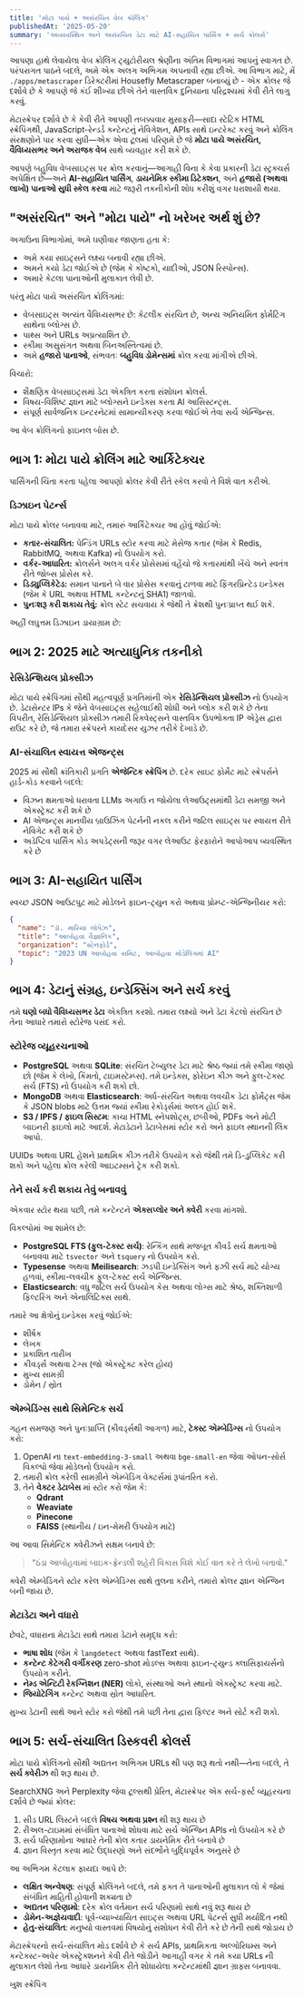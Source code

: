 ```yaml
---
title: 'મોટા પાયે + અસંરચિત વેબ ક્રોલિંગ'
publishedAt: '2025-05-20'
summary: 'અવ્યવસ્થિત અને અસંરચિત ડેટા માટે AI-સહાયિત પાર્સિંગ + સર્ચ ક્રોલર્સ'
---
```


આપણા હાથે લેવાયેલા વેબ ક્રોલિંગ ટ્યુટોરીયલ શ્રેણીના અંતિમ વિભાગમાં આપનું સ્વાગત છે. પરંપરાગત પાઠને બદલે, અમે એક અલગ અભિગમ અપનાવી રહ્યા છીએ. આ વિભાગ માટે, મેં `./apps/metascraper` ડિરેક્ટરીમાં Housefly Metascraper બનાવ્યું છે - એક ક્રોલર જે દર્શાવે છે કે આપણે જે કંઈ શીખ્યા છીએ તેને વાસ્તવિક દુનિયાના પરિદ્રશ્યમાં કેવી રીતે લાગુ કરવું.

મેટાસ્ક્રેપર દર્શાવે છે કે કેવી રીતે આપણી તબક્કાવાર મુસાફરી—સાદા સ્ટેટિક HTML સ્ક્રેપિંગથી, JavaScript-રેન્ડર્ડ કન્ટેન્ટનું નેવિગેશન, APIs સાથે ઇન્ટરેક્ટ કરવું અને ક્રોલિંગ સંરક્ષણોને પાર કરવા સુધી—એક એવા ટૂલમાં પરિણમે છે જે **મોટા પાયે અસંરચિત, વૈવિધ્યસભર અને અરાજક વેબ** સાથે વ્યવહાર કરી શકે છે.

આપણે બહુવિધ વેબસાઇટ્સ પર ક્રોલ કરવાનું—આગાહી વિના કે કેવા પ્રકારની ડેટા સ્ટ્રક્ચર્સ અપેક્ષિત છે—અને **AI-સહાયિત પાર્સિંગ**, **ડાયનેમિક સ્કીમા ડિટેક્શન**, અને **હજારો (અથવા લાખો) પાનાઓ સુધી સ્કેલ કરવા** માટે જરૂરી તકનીકોની શોધ કરીશું વગર ધરાશાયી થયા.

## "અસંરચિત" અને "મોટા પાયે" નો ખરેખર અર્થ શું છે?

અગાઉના વિભાગોમાં, અમે ઘણીવાર જાણતા હતા કે:
- અમે કયા સાઇટ્સને લક્ષ્ય બનાવી રહ્યા છીએ.
- અમને કયો ડેટા જોઈએ છે (જેમ કે કોષ્ટકો, યાદીઓ, JSON રિસ્પોન્સ).
- અમારે કેટલા પાનાઓની મુલાકાત લેવી છે.

પરંતુ મોટા પાયે અસંરચિત ક્રોલિંગમાં:
- વેબસાઇટ્સ અત્યંત વૈવિધ્યસભર છે: કેટલીક સંરચિત છે, અન્ય અનિયમિત ફોર્મેટિંગ સાથેના બ્લોગ્સ છે.
- પાથ્સ અને URLs અપ્રત્યાશિત છે.
- સ્કીમા અસુસંગત અથવા બિનઅસ્તિત્વમાં છે.
- અમે **હજારો પાનાઓ**, સંભવતઃ **બહુવિધ ડોમેન્સમાં** ક્રોલ કરવા માંગીએ છીએ.

વિચારો:
- શૈક્ષણિક વેબસાઇટ્સમાં ડેટા એકત્રિત કરતા સંશોધન ક્રોલર્સ.
- વિષય-વિશિષ્ટ જ્ઞાન માટે બ્લોગ્સને ઇન્ડેક્સ કરતા AI આસિસ્ટન્ટ્સ.
- સંપૂર્ણ સાર્વજનિક ઇન્ટરનેટમાં સામાન્યીકરણ કરવા જોઈએ તેવા સર્ચ એન્જિન્સ.

આ વેબ ક્રોલિંગનો ફાઇનલ બોસ છે.

## ભાગ 1: મોટા પાયે ક્રોલિંગ માટે આર્કિટેક્ચર

પાર્સિંગની ચિંતા કરતા પહેલા આપણો ક્રોલર કેવી રીતે સ્કેલ કરવો તે વિશે વાત કરીએ.

### ડિઝાઇન પેટર્ન્સ

મોટા પાયે ક્રોલર બનાવવા માટે, તમારું આર્કિટેક્ચર આ હોવું જોઈએ:
- **કતાર-સંચાલિત:** પેન્ડિંગ URLs સ્ટોર કરવા માટે મેસેજ કતાર (જેમ કે Redis, RabbitMQ, અથવા Kafka) નો ઉપયોગ કરો.
- **વર્કર-આધારિત:** ક્રોલર્સને અલગ વર્કર પ્રોસેસમાં વહેંચો જે કતારમાંથી ખેંચે અને સ્વતંત્ર રીતે જોબ્સ પ્રોસેસ કરે.
- **ડિડ્યુપ્લિકેટેડ:** સમાન પાનાને બે વાર પ્રોસેસ કરવાનું ટાળવા માટે ફિંગરપ્રિન્ટેડ ઇન્ડેક્સ (જેમ કે URL અથવા HTML કન્ટેન્ટનું SHA1) જાળવો.
- **પુનઃશરૂ કરી શકાય તેવું:** ક્રોલ સ્ટેટ સચવાય કે જેથી તે ક્રેશથી પુનઃપ્રાપ્ત થઈ શકે.

અહીં લઘુત્તમ ડિઝાઇન ડાયાગ્રામ છે:

## ભાગ 2: 2025 માટે અત્યાધુનિક તકનીકો

### રેસિડેન્શિયલ પ્રોક્સીઝ

મોટા પાયે સ્ક્રેપિંગમાં સૌથી મહત્વપૂર્ણ પ્રગતિમાંની એક **રેસિડેન્શિયલ પ્રોક્સીઝ** નો ઉપયોગ છે. ડેટાસેન્ટર IPs કે જેને વેબસાઇટ્સ સહેલાઈથી શોધી અને બ્લોક કરી શકે છે તેના વિપરીત, રેસિડેન્શિયલ પ્રોક્સીઝ તમારી રિક્વેસ્ટ્સને વાસ્તવિક ઉપભોક્તા IP એડ્રેસ દ્વારા રાઉટ કરે છે, જે તમારા સ્ક્રેપરને કાયદેસર યુઝર તરીકે દેખાડે છે.

### AI-સંચાલિત સ્વાયત્ત એજન્ટ્સ

2025 માં સૌથી ક્રાંતિકારી પ્રગતિ **એજેન્ટિક સ્ક્રેપિંગ** છે. દરેક સાઇટ ફોર્મેટ માટે સ્ક્રેપર્સને હાર્ડ-કોડ કરવાને બદલે:

- વિઝન ક્ષમતાઓ ધરાવતા LLMs અગાઉ ન જોયેલા લેઆઉટ્સમાંથી ડેટા સમજી અને એક્સ્ટ્રેક્ટ કરી શકે છે
- AI એજન્ટ્સ માનવીય બ્રાઉઝિંગ પેટર્નની નકલ કરીને જટિલ સાઇટ્સ પર સ્વાયત્ત રીતે નેવિગેટ કરી શકે છે
- અડેપ્ટિવ પાર્સિંગ કોડ અપડેટ્સની જરૂર વગર લેઆઉટ ફેરફારોને આપોઆપ વ્યવસ્થિત કરે છે

## ભાગ 3: AI-સહાયિત પાર્સિંગ

સ્વચ્છ JSON આઉટપુટ માટે મોડેલને ફાઇન-ટ્યુન કરો અથવા પ્રોમ્પ્ટ-એન્જિનીયર કરો:

```json
{
  "name": "ડૉ. મારિયા લોપેઝ",
  "title": "આબોહવા વૈજ્ઞાનિક",
  "organization": "સ્ટેનફોર્ડ",
  "topic": "2023 UN આબોહવા સમિટ, આબોહવા મોડેલિંગમાં AI"
}
```

## ભાગ 4: ડેટાનું સંગ્રહ, ઇન્ડેક્સિંગ અને સર્ચ કરવું

તમે **ઘણો બધો વૈવિધ્યસભર ડેટા** એકત્રિત કરશો. તમારા લક્ષ્યો અને ડેટા કેટલો સંરચિત છે તેના આધારે તમારો સ્ટોરેજ પસંદ કરો.

### સ્ટોરેજ વ્યૂહરચનાઓ

- **PostgreSQL** અથવા **SQLite**: સંરચિત ટેબ્યુલર ડેટા માટે શ્રેષ્ઠ જ્યાં તમે સ્કીમા જાણો છો (જેમ કે લેખો, કિંમતો, ટાઇમસ્ટેમ્પ્સ). તમે ઇન્ડેક્સ, ફોરેઇન કીઝ અને ફુલ-ટેક્સ્ટ સર્ચ (FTS) નો ઉપયોગ કરી શકો છો.
- **MongoDB** અથવા **Elasticsearch**: અર્ધ-સંરચિત અથવા લવચીક ડેટા ફોર્મેટ્સ જેમ કે JSON blobs માટે ઉત્તમ જ્યાં સ્કીમા રેકોર્ડ્સમાં અલગ હોઈ શકે.
- **S3 / IPFS / ફાઇલ સિસ્ટમ**: કાચા HTML સ્નેપશોટ્સ, છબીઓ, PDFs અને મોટી બાઇનરી ફાઇલો માટે આદર્શ. મેટાડેટાને ડેટાબેસમાં સ્ટોર કરો અને ફાઇલ સ્થાનની લિંક આપો.

UUIDs અથવા URL હેશને પ્રાથમિક કીઝ તરીકે ઉપયોગ કરો જેથી તમે ડિ-ડુપ્લિકેટ કરી શકો અને પહેલા ક્રોલ કરેલી આઇટમ્સને ટ્રેક કરી શકો.

### તેને સર્ચ કરી શકાય તેવું બનાવવું

એકવાર સ્ટોર થયા પછી, તમે કન્ટેન્ટને **એક્સપ્લોર અને ક્વેરી** કરવા માંગશો.

વિકલ્પોમાં આ શામેલ છે:

- **PostgreSQL FTS (ફુલ-ટેક્સ્ટ સર્ચ)**: રેન્કિંગ સાથે મજબૂત કીવર્ડ સર્ચ ક્ષમતાઓ બનાવવા માટે `tsvector` અને `tsquery` નો ઉપયોગ કરો.
- **Typesense** અથવા **Meilisearch**: ઝડપી ઇન્ડેક્સિંગ અને ફઝી સર્ચ માટે યોગ્ય હળવાં, સ્કીમા-લવચીક ફુલ-ટેક્સ્ટ સર્ચ એન્જિન્સ.
- **Elasticsearch**: વધુ જટિલ સર્ચ ઉપયોગ કેસ અથવા લોગ્સ માટે શ્રેષ્ઠ, શક્તિશાળી ફિલ્ટરિંગ અને એનાલિટિક્સ સાથે.

તમારે આ ક્ષેત્રોનું ઇન્ડેક્સ કરવું જોઈએ:
- શીર્ષક
- લેખક
- પ્રકાશિત તારીખ
- કીવર્ડ્સ અથવા ટેગ્સ (જો એક્સ્ટ્રેક્ટ કરેલ હોય)
- મુખ્ય સામગ્રી
- ડોમેન / સ્રોત

### એમ્બેડિંગ્સ સાથે સિમેન્ટિક સર્ચ

ગહન સમજણ અને પુનઃપ્રાપ્તિ (કીવર્ડ્સથી આગળ) માટે, **ટેક્સ્ટ એમ્બેડિંગ્સ** નો ઉપયોગ કરો:

1. OpenAI ના `text-embedding-3-small` અથવા `bge-small-en` જેવા ઓપન-સોર્સ વિકલ્પો જેવા મોડેલનો ઉપયોગ કરો.
2. તમારી ક્રોલ કરેલી સામગ્રીને એમ્બેડિંગ વેક્ટર્સમાં રૂપાંતરિત કરો.
3. તેને **વેક્ટર ડેટાબેસ** માં સ્ટોર કરો જેમ કે:
   - **Qdrant**
   - **Weaviate**
   - **Pinecone**
   - **FAISS** (સ્થાનીય / ઇન-મેમરી ઉપયોગ માટે)

આ આવા સિમેન્ટિક ક્વેરીઝને સક્ષમ બનાવે છે:
> "ઠંડા આબોહવામાં બાઇક-ફ્રેન્ડલી શહેરી વિકાસ વિશે કોઈ વાત કરે તે લેખો બતાવો."

ક્વેરી એમ્બેડિંગને સ્ટોર કરેલ એમ્બેડિંગ્સ સાથે તુલના કરીને, તમારો ક્રોલર જ્ઞાન એન્જિન બની જાય છે.

### મેટાડેટા અને વધારો

છેવટે, વધારાના મેટાડેટા સાથે તમારા ડેટાને સમૃદ્ધ કરો:

- **ભાષા શોધ** (જેમ કે `langdetect` અથવા fastText સાથે).
- **કન્ટેન્ટ કેટેગરી વર્ગીકરણ** zero-shot મોડલ્સ અથવા ફાઇન-ટ્યુન્ડ ક્લાસિફાયર્સનો ઉપયોગ કરીને.
- **નેમ્ડ એન્ટિટી રેકગ્નિશન (NER)** લોકો, સંસ્થાઓ અને સ્થાનો એક્સ્ટ્રેક્ટ કરવા માટે.
- **જિયોટેગિંગ** કન્ટેન્ટ અથવા સ્રોત આધારિત.

મુખ્ય ડેટાની સાથે આને સ્ટોર કરો જેથી તમે પછી તેના દ્વારા ફિલ્ટર અને સોર્ટ કરી શકો.

## ભાગ 5: સર્ચ-સંચાલિત ડિસ્કવરી ક્રોલર્સ

મોટા પાયે ક્રોલિંગનો સૌથી અદ્યતન અભિગમ URLs થી પણ શરૂ થતો નથી—તેના બદલે, તે **સર્ચ ક્વેરીઝ** થી શરૂ થાય છે.

SearchXNG અને Perplexity જેવા ટૂલ્સથી પ્રેરિત, મેટાસ્ક્રેપર એક સર્ચ-ફર્સ્ટ વ્યૂહરચના દર્શાવે છે જ્યાં ક્રોલર:

1. સીડ URL લિસ્ટને બદલે **વિષય અથવા પ્રશ્ન** થી શરૂ થાય છે
2. રીઅલ-ટાઇમમાં સંબંધિત પાનાઓ શોધવા માટે સર્ચ એન્જિન APIs નો ઉપયોગ કરે છે
3. સર્ચ પરિણામોના આધારે તેની ક્રોલ કતાર ડાયનેમિક રીતે બનાવે છે
4. જ્ઞાન વિસ્તૃત કરવા માટે ઉદ્ધરણો અને સંદર્ભોને બુદ્ધિપૂર્વક અનુસરે છે

આ અભિગમ કેટલાક ફાયદા આપે છે:

- **લક્ષિત અન્વેષણ**: સંપૂર્ણ ક્રોલિંગને બદલે, તમે ફક્ત તે પાનાઓની મુલાકાત લો કે જેમાં સંબંધિત માહિતી હોવાની શક્યતા છે
- **અદ્યતન પરિણામો**: દરેક ક્રોલ વર્તમાન સર્ચ પરિણામો સાથે નવું શરૂ થાય છે
- **ડોમેન-અજ્ઞેયવાદી**: પૂર્વ-વ્યાખ્યાયિત સાઇટ્સ અથવા URL પેટર્ન્સ સુધી મર્યાદિત નથી
- **હેતુ-સંચાલિત**: મનુષ્યો વાસ્તવમાં વિષયોનું સંશોધન કેવી રીતે કરે છે તેની સાથે જોડાય છે

મેટાસ્ક્રેપરનો સર્ચ-સંચાલિત મોડ દર્શાવે છે કે સર્ચ APIs, પ્રાથમિકતા અલ્ગોરિધમ્સ અને કન્ટેક્સ્ટ-અવેર એક્સ્ટ્રેક્શનને કેવી રીતે જોડીને આગાહી વગર કે તમે કયા URLs ની મુલાકાત લેશો તેના આધારે ડાયનેમિક રીતે શોધાયેલા કન્ટેન્ટમાંથી જ્ઞાન ગ્રાફ્સ બનાવવા.

ખુશ સ્ક્રેપિંગ